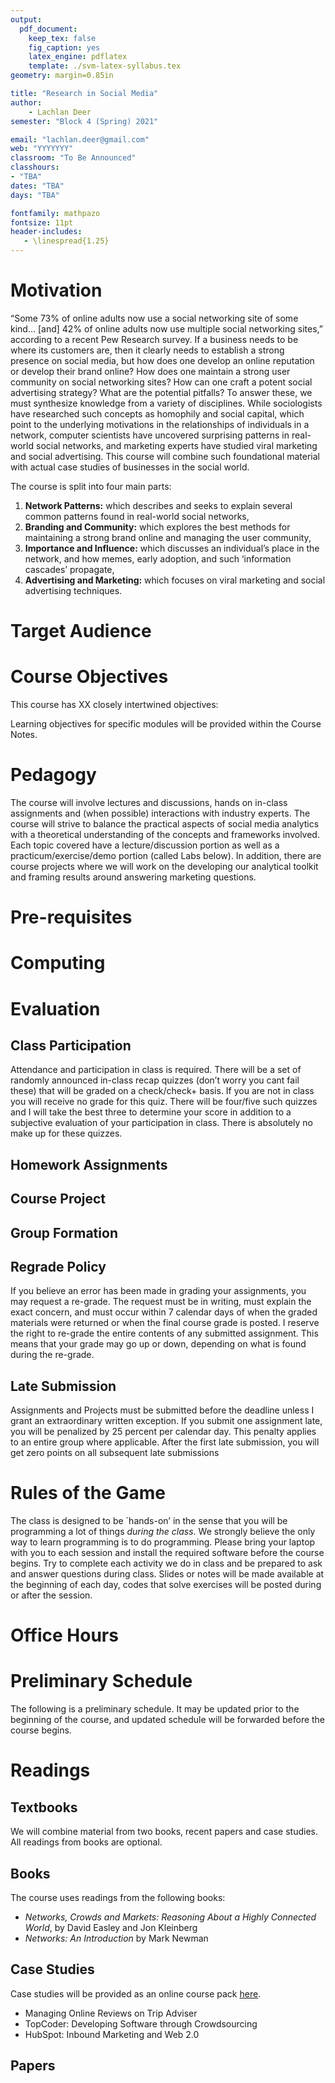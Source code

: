 ```yaml
---
output:
  pdf_document:
    keep_tex: false
    fig_caption: yes
    latex_engine: pdflatex
    template: ./svm-latex-syllabus.tex
geometry: margin=0.85in

title: "Research in Social Media"
author:
    - Lachlan Deer
semester: "Block 4 (Spring) 2021"

email: "lachlan.deer@gmail.com"
web: "YYYYYYY"
classroom: "To Be Announced"
classhours:
- "TBA"
dates: "TBA"
days: "TBA"

fontfamily: mathpazo
fontsize: 11pt
header-includes:
   - \linespread{1.25}
---
```



# Motivation

"Some 73% of online adults now use a social networking site of some kind... [and] 42% of online adults now use multiple social networking sites," according to a recent Pew Research survey.
If a business needs to be where its customers are, then it clearly needs to establish a strong
presence on social media, but how does one develop an online reputation or develop their brand
online? 
How does one maintain a strong user community on social networking sites? 
How can one craft a potent social advertising strategy? 
What are the potential pitfalls?
To answer these, we must synthesize knowledge from a variety of disciplines. 
While sociologists have researched such concepts as homophily and social capital, which point to the underlying motivations in the relationships of individuals in a network, computer scientists
have uncovered surprising patterns in real-world social networks, and marketing experts have
studied viral marketing and social advertising. 
This course will combine such foundational material with actual case studies of businesses in the social world.

The course is split into four main parts:

1. **Network Patterns:** which describes and seeks to explain several common patterns found in real-world social networks,
2. **Branding and Community:** which explores the best methods for maintaining a strong brand online and managing the user community,
3. **Importance and Influence:** which discusses an individual’s place in the network, and how memes, early adoption, and such 'information cascades' propagate,
4. **Advertising and Marketing:** which focuses on viral marketing and social advertising techniques.

# Target Audience

#  Course Objectives

This course has XX closely intertwined objectives:


Learning objectives for specific modules will be provided within the Course Notes.

# Pedagogy

The course will involve lectures and discussions, hands on in-class assignments and (when possible) interactions with industry experts. 
The course will strive to balance the practical aspects of social media analytics with a theoretical understanding of the concepts and frameworks involved. 
Each topic covered have a lecture/discussion portion as well as a practicum/exercise/demo portion (called Labs below). 
In addition, there are course projects where we will work on the developing our analytical toolkit and framing results around answering marketing questions.

# Pre-requisites

# Computing

# Evaluation

## Class Participation

Attendance and participation in class is required. 
There will be a set of randomly announced in-class recap quizzes (don’t worry you cant fail these) that will be graded on a check/check+ basis. 
If you are not in class you will receive no grade for this quiz. 
There will be four/five such quizzes and I will take the best three to determine your score in addition to a subjective evaluation of your participation in class. 
There is absolutely no make up for these quizzes.

## Homework Assignments 

## Course Project

## Group Formation

## Regrade Policy

If you believe an error has been made in grading your assignments, you may request a re-grade. 
The request must be in writing, must explain the exact concern, and must occur within 7 calendar days of when the graded materials were returned or when the final course grade is posted. 
I reserve the right to re-grade the entire contents of any submitted assignment. 
This means that your grade may go up or down, depending on what is found during the re-grade.

## Late Submission

Assignments and Projects must be submitted before the deadline unless I grant an extraordinary written exception.
If you submit one assignment late, you will be penalized by 25 percent per calendar day.
This penalty applies to an entire group where applicable.
After the first late submission, you will get zero points on all subsequent late submissions

# Rules of the Game

The class is designed to be `hands-on' in the sense that you will be programming a lot of things *during the class*.
We strongly believe the only way to learn programming is to do programming.
Please bring your laptop with you to each session and install the required software before the course begins.
Try to complete each activity we do in class and be prepared to ask and answer questions during class.
Slides or notes will be made available at the beginning of each day, codes that solve exercises will be posted during or after the session.

# Office Hours

# Preliminary Schedule

The following is a preliminary schedule.
It may be updated prior to the beginning of the course, and updated schedule will be forwarded before the course begins.

\begin{landscape}

\begin{center}
\begin{table}[]
\begin{tabular}{lllll}
\hline
\multicolumn{1}{l}{Week} & \multicolumn{1}{l}{Lecture Topic}    & \multicolumn{1}{l}{Web Videos} & \multicolumn{1}{l}{Lab Session} & \multicolumn{1}{l}{Assignments} \\ \hline
\multirow{2}{*}{0}         & \multirow{2}{*}{(Before First Class)} & Course Introduction             & R Introduction*                  & \multirow{2}{*}{Working with R*} \\
                           &                                       & Introduction to R               & Exploratory Data Analysis*       &                                  \\
                           \hline
                           & \multicolumn{4}{l}{\textbf{Topic 1: Network Patterns}}                                                                                        \\
                           \hline
1                          & Social Network Patterns               &                                 & Describing \& Visualizing        &                                  \\
                           &                                       &                                 & Network Data                     &                                  \\
                           \hline
                           & \multicolumn{4}{l}{\textbf{Topic 2: Branding \& Community}}                                                                                   \\
                           \hline
2                          & Online Reputation                     &                                 & Measuring Reputation             &  Group Assignment 1 released     \\
3                          & Community Structure                   &                                 &                                  &                                  \\
                           \hline
                           & \multicolumn{4}{l}{\textbf{Topic 3: Importance \& Influence}}                                                                                 \\
                           \hline
4                          & Epidemics, Gossip \& Word of Mouth    &                                 &                                  &  Group Assignment 1 Due          \\
5                          & Influencers                           &                                 &                                  &  Group Assignment 2 released     \\
                            \hline
                           & \multicolumn{4}{l}{\textbf{Topic 4: Advertising \& Marketing}}                                                                                \\
                           \hline
6                          & Internet Marketing \& Viral Marketing &                                 &                                  &                                  \\
7                          & Social Advertising                    &                                 &                                  &                                  \\
8                          & {[}Final Exam?{]}                     &                                 &                                  &  Group Assignment 2 Due          \\
                           &                                       &                                 &                                  &  Project Due                     \\
\end{tabular}
\end{table}
\end{center}

\end{landscape}
\restoregeometry

\newpage

# Readings

## Textbooks

We will combine material from two books, recent papers and case studies.
All readings from books are optional.

## Books

The course uses readings from the following books:

* *Networks, Crowds and Markets: Reasoning About a Highly Connected World*, by David Easley and Jon Kleinberg
* *Networks: An Introduction* by Mark Newman

## Case Studies

Case studies will be provided as an online course pack [here]().

* Managing Online Reviews on Trip Adviser 
* TopCoder: Developing Software through Crowdsourcing
* HubSpot: Inbound Marketing and Web 2.0

## Papers

